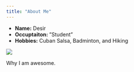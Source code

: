 ```yaml
---
title: "About Me"
---
```


- __Name:__ Desir
- __Occuptaiton: __"Student"
- __Hobbies:__ Cuban Salsa, Badminton, and Hiking

![](me_CV.jpg)

Why I am awesome.